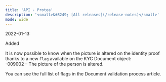 ```yaml
---
title: 'API - Protea'  
description: '<small>&#8249; [All releases](/release-notes)</small>'
mode: wide
---
```

<span class="date">2022-01-13</span>  
  
  
<div class="pill pill-green">Added</div>  
  

It is now possible to know when the picture is altered on the identity proof thanks to a new `Flag` available on the KYC Document object:  
-009002 – The picture of the person is altered.  

You can see the full list of flags in the Document validation process article.